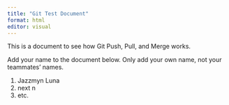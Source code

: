 ```yaml
---
title: "Git Test Document"
format: html
editor: visual
---
```


This is a document to see how Git Push, Pull, and Merge works.

Add your name to the document below. Only add your own name, not your teammates' names.

1.  Jazzmyn Luna
2.  next n
3.  etc.
